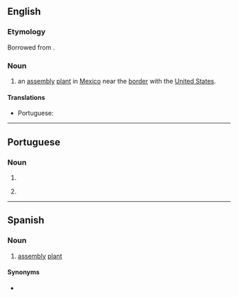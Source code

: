 ==English==

===Etymology===
Borrowed from {{bor|en|es|maquiladora}}.

===Noun===
{{wikipedia}}
{{en-noun}}

# an [[assembly]] [[plant]] in [[Mexico]] near the [[border]] with the [[United States]].

====Translations====
{{trans-top|an assembly plant in Mexico near the border with the United States}}
* Portuguese: {{t|pt|maquiladora|f}}
{{trans-mid}}
{{trans-bottom}}

----

==Portuguese==

===Noun===
{{pt-noun|f}}

# {{inflection of|maquilador||f|s|lang=pt}}
# {{l|en|maquiladora}} {{gloss|an assembly plant in Mexico near the border with the United States}}

{{topics|pt|Industries}}

----

==Spanish==

===Noun===
{{es-noun|f}}

# [[assembly]] [[plant]]

====Synonyms====
* {{l|es|maquila}}
